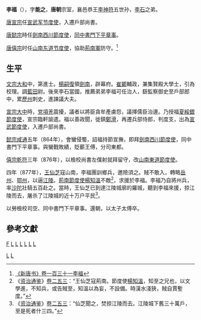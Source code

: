 '''李福'''（{{bd|?||?||}}），字'''能之'''，'''唐朝'''宗室，襄邑恭王[[李神符|李神符]]五世孙，[[李石_(唐朝)|李石]]之弟。

[[唐宣宗|唐宣宗]]任[[宣武军节度使|宣武军节度使]]，入遷戶部尚書。

[[唐懿宗|唐懿宗]]時任[[劍南西川節度使|劍南西川節度使]]，[[同中書門下平章事|同中書門下平章事]]。

[[唐僖宗|唐僖宗]]时任[[山南东道节度使|山南东道节度使]]，協助[[荊南節度使|荊南軍]]防守。<ref>[[:s:新唐書/卷131|《新唐书》卷一百三十一]][[:s:新唐書/卷131#李福|李福]]</ref>

==生平==
[[唐文宗|文宗]][[大和_(唐朝)|大和]]中，第進士。[[楊嗣復|楊嗣復]]領[[劍南|劍南]]，辟幕府。[[崔鄲|崔鄲]]輔政，兼集賢殿大學士，引為校理。調[[藍田_(四川)|藍田]]尉。後來李石當國，推薦弟弟李福可任治人，繇監察御史至戶部郎中，累[[歷州|歷州]]刺史，進諫議大夫。

[[唐宣宗|宣宗]][[大中_(唐朝)|大中]]時，[[党項|党項]][[羌族|羌]]震擾，議者以將臣貪牟產虜怨，議擇儒臣治邊。乃授福[[夏綏銀節度使|夏綏銀節度使]]，宣宗臨軒諭遣。福以善政聞，徙鎮[[义成军节度使|鄭滑]]，再遷兵部侍郎，判度支，出為[[宣武节度使|宣武節度使]]，入遷戶部尚書。

[[唐懿宗|懿宗]][[咸通|咸通]]五年（864年），會蠻侵蜀，詔福持節宣撫，即拜[[劍南西川節度使|劍南西川節度使]]，同中書門下平章事。與蠻戰敗績，貶蘄王傅，分司東都。

[[唐僖宗|僖宗]][[乾符|乾符]]三年（876年），以檢校尚書左僕射就拜留守，改[[山南東道節度使|山南東道節度使]]。

四年（877年），[[王仙芝|王仙芝]]寇山南，李福團訓鄉兵，邀險須之。賊不敢入，轉略[[岳州|岳州]]、[[鄂州|鄂州]]，以逼[[江陵|江陵]]。[[荊南節度使|荊南節度使]][[楊知溫|楊知溫]]不敵<ref>《[[资治通鉴|资治通鉴]]》[[:s:资治通鉴/卷253|卷二五三]]：“王仙芝寇荊南。節度使[[楊知溫|楊知溫]]，知至之兄也，以文學進，不知兵，或告賊至，知溫以為妄，不設備。時漢水淺狹，賊自賈塹度。”</ref>，求援於李福。李福乃自將州兵，率[[沙陀|沙陀]]壯騎五百赴之。當時，王仙芝已到達江陵城廓的羅城，聽到李福來援，掠江陵而去，屠杀了江陵城的近十万户平民<ref>《[[资治通鉴|资治通鉴]]》[[:s:资治通鉴/卷253|卷二五三]]：“仙芝聞之，焚掠江陵而去。江陵城下舊三十萬戶，至是死者什三四。”</ref>。

以勞檢校司空、同中書門下平章事。還朝，以太子太傅卒。

==參考文獻==
{{reflist}}

[[category:唐朝宗室|F]]
[[category:唐朝宰相|L]]
[[category:夏綏銀節度使|L]]
[[category:宣武軍節度使|L]]
[[category:西川节度使|L]]
[[category:山南东道节度使|L]]
[[category:唐朝三公|L]]
[[Category:唐朝政治人物|L]]
[[Category:唐朝进士|L]]